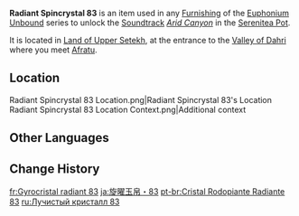 {{Item Infobox
|id           = 141083
|image        = Item Radiant Spincrystal.png
|type         = Adventure Items
|group        = Radiant Spincrystals
|group2       = Sumeru Spincrystals
|quality      = 4
|invCategory  = Precious Items
|description  = This wondrous crystal contains a certain rhythm, like something beautiful woven from delicate silk. These items can be found throughout the mainland or from merchants who collect curios. The tune held within this crystal can be revivified in your [[Serenitea Pot]] using either "[[Euphonium Unbound: Winding]]" or "[[Euphonium Unbound: Soaring]]." The tune contained within this [[Radiant Spincrystal]] is "[[Arid Canyon]]."
|source1      = Entrance to [[Valley of Dahri]]
|track        = Arid Canyon
}}
'''Radiant Spincrystal 83''' is an item used in any [[Furnishing]] of the [[Euphonium Unbound]] series to unlock the [[Soundtrack]] ''[[Arid Canyon]]'' in the [[Serenitea Pot]].

It is located in [[Land of Upper Setekh]], at the entrance to the [[Valley of Dahri]] where you meet [[Afratu]].

==Location==
<gallery>
Radiant Spincrystal 83 Location.png|Radiant Spincrystal 83's Location
Radiant Spincrystal 83 Location Context.png|Additional context
</gallery>

==Other Languages==
{{Other Languages
|default_hidden = 1
|en      = Radiant Spincrystal 83
|zhs     = 旋曜玉帛·其八十三
|zhs_rm  = Xuán Yào Yùbó - Qí Bāshí-sān
|zht     = 旋曜玉帛·其八十三
|zht_rm  = Xuán Yào Yùbó - Qí Bāshí-sān
|ja      = 旋曜玉帛·83
|ja_rm   = Sen'you Gyokuhaku - Hachijuusan
|ko      = 빛나는 결정·83
|ko_rm   = Binnaneun Gyeoljeong - Palssipssam
|es      = Girocristal radiante (83)
|fr      = Gyrocristal radiant 83
|ru      = Лучистый кристалл 83
|th      = Radiant Spincrystal 83
|vi      = Ngọc Thạch Âm Vang 83
|de      = Strahlender Drehkristall LXXXIII
|id      = Radiant Spincrystal 83
|pt      = Cristal Rodopiante Radiante 83
|tr      = Parlak Burgu Kristal 83
|it      = Voltacristallo radioso 83
}}

==Change History==
{{Change History|3.1}}

[[fr:Gyrocristal radiant 83]]
[[ja:旋曜玉帛・83]]
[[pt-br:Cristal Rodopiante Radiante 83]]
[[ru:Лучистый кристалл 83]]